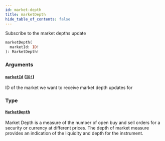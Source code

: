 ```yaml
---
id: market-depth
title: marketDepth
hide_table_of_contents: false
---
```



Subscribe to the market depths update

```graphql
marketDepth(
  marketId: ID!
): MarketDepth!
```


### Arguments

#### [`marketId`](#) ([`ID!`](/docs/mainnet/graphql/scalars/id))

ID of the market we want to receive market depth updates for


### Type

#### [`MarketDepth`](/docs/mainnet/graphql/objects/market-depth)

Market Depth is a measure of the number of open buy and sell orders for a security or currency at different prices.
The depth of market measure provides an indication of the liquidity and depth for the instrument.




